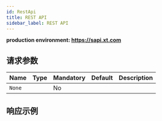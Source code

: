 ```yaml
---
id: RestApi
title: REST API
sidebar_label: REST API
---
```


**production environment: https://sapi.xt.com**

## 请求参数

| Name   | Type | Mandatory | Default | Description |
| ------ | ---- | --------- | ------- | ----------- |
| `None` |      | No        |         |             |

## 响应示例
